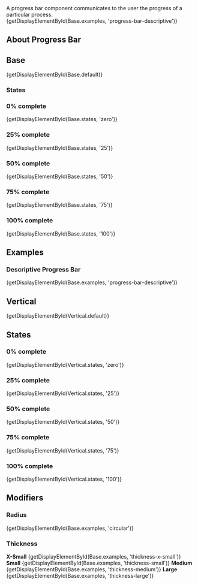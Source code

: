 
<div className="doc lead">
  A progress bar component communicates to the user the progress of a particular process.
</div>

<CodeView exampleOnly>
  {getDisplayElementById(Base.examples, 'progress-bar-descriptive')}
</CodeView>

## About Progress Bar

## Base

<CodeView>
  {getDisplayElementById(Base.default)}
</CodeView>

### States

### 0% complete

<CodeView>
  {getDisplayElementById(Base.states, 'zero')}
</CodeView>

### 25% complete

<CodeView>
  {getDisplayElementById(Base.states, '25')}
</CodeView>

### 50% complete

<CodeView>
  {getDisplayElementById(Base.states, '50')}
</CodeView>

### 75% complete

<CodeView>
  {getDisplayElementById(Base.states, '75')}
</CodeView>

### 100% complete

<CodeView>
  {getDisplayElementById(Base.states, '100')}
</CodeView>

## Examples
### Descriptive Progress Bar

<CodeView>
  {getDisplayElementById(Base.examples, 'progress-bar-descriptive')}
</CodeView>

## Vertical

<CodeView demoStyles="height: 200px;">
  {getDisplayElementById(Vertical.default)}
</CodeView>

## States

### 0% complete

<CodeView demoStyles="height: 200px;">
  {getDisplayElementById(Vertical.states, 'zero')}
</CodeView>

### 25% complete

<CodeView demoStyles="height: 200px;">
  {getDisplayElementById(Vertical.states, '25')}
</CodeView>

### 50% complete

<CodeView demoStyles="height: 200px;">
  {getDisplayElementById(Vertical.states, '50')}
</CodeView>

### 75% complete

<CodeView demoStyles="height: 200px;">
  {getDisplayElementById(Vertical.states, '75')}
</CodeView>

### 100% complete

<CodeView demoStyles="height: 200px;">
  {getDisplayElementById(Vertical.states, '100')}
</CodeView>

## Modifiers

### Radius
<CodeView>
  {getDisplayElementById(Base.examples, 'circular')}
</CodeView>

### Thickness

<DisplayGrid>
  <DisplayColumn>
    <strong>X-Small</strong>
    <CodeView toggleCode={false}>
      {getDisplayElementById(Base.examples, 'thickness-x-small')}
    </CodeView>
  </DisplayColumn>
  <DisplayColumn>
    <strong>Small</strong>
    <CodeView toggleCode={false}>
      {getDisplayElementById(Base.examples, 'thickness-small')}
    </CodeView>
  </DisplayColumn>
  <DisplayColumn>
    <strong>Medium</strong>
    <CodeView toggleCode={false}>
      {getDisplayElementById(Base.examples, 'thickness-medium')}
    </CodeView>
  </DisplayColumn>
  <DisplayColumn>
    <strong>Large</strong>
    <CodeView toggleCode={false}>
      {getDisplayElementById(Base.examples, 'thickness-large')}
    </CodeView>
  </DisplayColumn>
</DisplayGrid>
